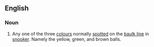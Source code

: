 ==English==

===Noun===
{{en-noun|head=[[baulk]] [[colour]]}}

# {{context|snooker}} Any one of the three [[colours]] normally [[respot|spotted]] on the [[baulk line]] in [[snooker]]. Namely the yellow, green, and brown balls.